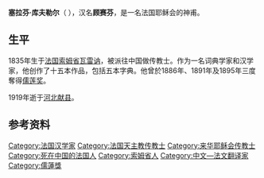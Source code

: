{{unreferenced|time=2016-12-06T22:47:39+00:00}}
'''塞拉芬·库夫勒尔'''（{{lang-fr|Séraphin Couvreur}} {{bd|1835年|1月14日|1919年|11月19日}}），汉名'''顾赛芬'''，是一名法国耶稣会的神甫。

==生平==
1835年生于[[法国|法国]][[索姆省|索姆省]][[瓦雷讷_(索姆省)|瓦雷讷]]，被派往中国做传教士。作为一名词典学家和汉学家，他创作了十五本作品，包括五本字典。他曾於1886年、1891年及1895年三度奪得[[儒莲奖|儒莲奖]]。

1919年逝于[[河北|河北]][[献县|献县]]。

== 参考资料==
{{reflist}}

{{法国汉学家}}
{{Authority control}}
{{DEFAULTSORT:Couvreur, Seraphin}}
[[Category:法国汉学家|Category:法国汉学家]]
[[Category:法国天主教传教士|Category:法国天主教传教士]]
[[Category:来华耶稣会传教士|Category:来华耶稣会传教士]]
[[Category:死在中国的法国人|Category:死在中国的法国人]]
[[Category:索姆省人|Category:索姆省人]]
[[Category:中文—法文翻译家|Category:中文—法文翻译家]]
[[Category:儒蓮獎|Category:儒蓮獎]]